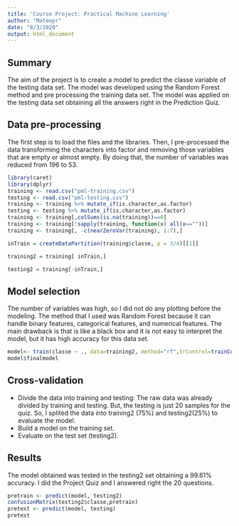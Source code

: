 ---
title: 'Course Project: Practical Machine Learning'
author: "Mateopr"
date: "8/3/2020"
output: html_document
---
## Summary

The aim of the project is to create a model to predict the classe variable of the
testing data set. The model was developed using the Random Forest method and pre processing
the training data set. The model was applied on the testing data set obtaining all the
answers right in the Prediction Quiz.

## Data pre-processing

The first step is to load the files and the libraries. Then, I pre-processed the data
transforming the characters into factor and removing those variables that are empty or 
almost empty. By doing that, the number of variables was reduced from 196 to 53.

```{r}
library(caret)
library(dplyr)
training <- read.csv("pml-training.csv")
testing <- read.csv("pml-testing.csv")
training <- training %>% mutate_if(is.character,as.factor)
testing <- testing %>% mutate_if(is.character,as.factor)
training <- training[,colSums(is.na(training))==0]
training <- training[!sapply(training, function(x) all(x==""))]
training <- training[, -c(nearZeroVar(training), 1:7),]

inTrain = createDataPartition(training$classe, p = 3/4)[[1]]

training2 = training[ inTrain,]

testing2 = training[-inTrain,]
```

## Model selection

The number of variables was high, so I did not do any plotting before the modeling.
The method that I used was Random Forest because it can handle binary features, categorical
features, and numerical features. The main drawback is that is like a black box and 
it is not easy to interpret the model, but it has high accuracy for this data set. 
```{r}
model<- train(classe ~ ., data=training2, method="rf",trControl=trainControl(method="none"), tuneGrid=data.frame(mtry=7))
model$finalmodel
```

## Cross-validation

- Divide the data into training and testing: The raw data was already divided by training 
and testing. But, the testing is just 20 samples for the quiz. So, I splited the data
into training2 (75%) and testing2(25%) to evaluate the model.
- Build a model on the training set.
- Evaluate on the test set (testing2).

## Results

The model obtained was tested in the testing2 set obtaining a 99.61% accuracy.
I did the Project Quiz and I answered right the 20 questions.
```{r}
pretrain <- predict(model, testing2)
confusionMatrix(testing2$classe,pretrain)
pretest <- predict(model, testing)
pretest
```

